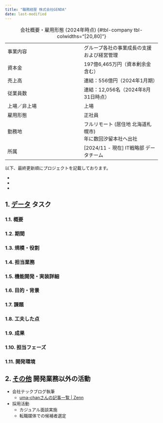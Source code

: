 ```yaml
---
title: "職務経歴 株式会社GENDA"
date: last-modified
---
```


:会社概要・雇用形態 (2024年時点) {#tbl-company tbl-colwidths="[20,80]"}

|              |                                                              |
| :---         | :---                                                         |
| 事業内容     | グループ各社の事業成長の支援および経営管理                   |
| 資本金       | 197億6,465万円（資本剰余金含む）                             |
| 売上高       | 連結：556億円（2024年1月期）                                 |
| 従業員数     | 連結：12,056名（2024年8月31日時点）                          |
| 上場／非上場 | 上場                                                         |
| 雇用形態     | 正社員                                                       |
| 勤務地       | フルリモート (居住地 北海道札幌市)<br>年に数回汐留本社へ出社 |
| 所属         | [2024/11 - 現在] IT戦略部 データチーム                       |

<!--
**入社動機**
- 事業拡大・成長のスピードが速く、面白さを感じつつ業務に携われると思った
- 自分のやりたいことと求人がマッチしている (目の前で困っている方がいるときモチベーションが上がる)
- データによる意思決定にしっかり携われると感じた
- 事業自体が自分の趣味に合うので純粋に事業拡大のために頑張りたいと思える
-->

以下、最終更新順にプロジェクトを記載しております。

- [データ]: データエンジニアとしての業務
- [ML]: MLOps エンジニアとしての業務
- [その他]: その他業務

## 1. [データ] タスク

### 1.1. 概要

### 1.2. 期間

### 1.3. 規模・役割

### 1.4. 担当業務

### 1.5. 機能開発・実装詳細

### 1.6. 目的・背景

### 1.7. 課題

### 1.8. 工夫した点

### 1.9. 成果

### 1.10. 担当フェーズ

### 1.11. 開発環境

## 2. [その他] 開発業務以外の活動

- 会社テックブログ執筆
    - [uma-chanさんの記事一覧 | Zenn](https://zenn.dev/i9wa4)
- 採用活動
    - カジュアル面談実施
    - 転職媒体での候補者選定

<!--
## 3. タスク

### 3.1. 概要

### 3.2. 期間

### 3.3. 規模・役割

### 3.4. 担当業務

### 3.5. 機能開発・実装詳細

### 3.6. 目的・背景

### 3.7. 課題

### 3.8. 工夫した点

### 3.9. 成果

### 3.10. 担当フェーズ

### 3.11. 開発環境
-->
